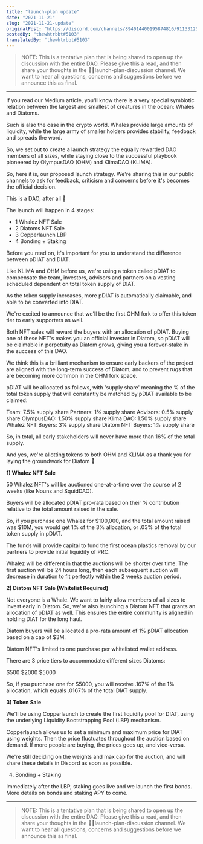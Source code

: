 ```yaml
---
title: "launch-plan update"
date: "2021-11-21"
slug: "2021-11-21-update"
originalPost: "https://discord.com/channels/894014400195874816/911331259635073025/911332954045833286"
postedBy: "thewhtrbbt#5103"
translatedBy: "thewhtrbbt#5103"
---
```



> NOTE: This is a tentative plan that is being shared to open up the discussion with the entire DAO. Please give this a read, and then share your thoughts in the 🚀┃launch-plan-discussion  channel. We want to hear all questions, concerns and suggestions before we announce this as final.

------

If you read our Medium article, you'll know there is a very special symbiotic relation between the largest and smallest of creatures in the ocean: Whales and Diatoms.

Such is also the case in the crypto world. Whales provide large amounts of liquidity, while the large army of smaller holders provides stability, feedback and spreads the word. 

So, we set out to create a launch strategy the equally rewarded DAO members of all sizes, while staying close to the successful playbook pioneered by OlympusDAO (OHM) and KlimaDAO (KLIMA). 

So, here it is, our proposed launch strategy. We're sharing this in our public channels to ask for feedback, criticism and concerns before it's becomes the official decision.

This is a DAO, after all 🙂

The launch will happen in 4 stages: 

- 1 Whalez NFT Sale
- 2 Diatoms NFT Sale
- 3 Copperlaunch LBP
- 4 Bonding + Staking 


Before you read on, it's important for you to understand the difference between pDIAT and DIAT. 

Like KLIMA and OHM before us, we're using a token called pDIAT to compensate the team, investors, advisors and partners on a vesting scheduled dependent on total token supply of DIAT.

As the token supply increases, more pDIAT is automatically claimable, and able to be converted into DIAT. 

We're excited to announce that we'll be the first OHM fork to offer this token tier to early supporters as well.

Both NFT sales will reward the buyers with an allocation of pDIAT. Buying one of these NFT's makes you an official investor in Diatom, so pDIAT will be claimable in perpetuity as Diatom grows, giving you a forever-stake in the success of this DAO. 

We think this is a brilliant mechanism to ensure early backers of the project are aligned with the long-term success of Diatom, and to prevent rugs that are becoming more common in the OHM fork space.

pDIAT will be allocated as follows, with 'supply share' meaning the % of the total token supply that will constantly be matched by pDIAT available to be claimed: 

Team: 7.5% supply share
Partners: 1% supply share
Advisors: 0.5% supply share
OlympusDAO: 1.50% supply share
Klima DAO: 1.50% supply share
Whalez NFT Buyers: 3% supply share
Diatom NFT Buyers: 1% supply share

So, in total, all early stakeholders will never have more than 16% of the total supply. 

And yes, we're allotting tokens to both OHM and KLIMA as a thank you for laying the groundwork for Diatom 🙂


**1) Whalez NFT Sale**

50 Whalez NFT's will be auctioned one-at-a-time over the course of 2 weeks (like Nouns and SquidDAO). 

Buyers will be allocated pDIAT pro-rata based on their % contribution relative to the total amount raised in the sale.

So, if you purchase one Whalez for $100,000, and the total amount raised was $10M, you would get 1% of the 3% allocation, or .03% of the total token supply in pDIAT.

The funds will provide capital to  fund the first ocean plastics removal by our partners to provide initial liquidity of PRC.

Whalez will be different in that the auctions will be shorter over time. The first auction will be 24 hours long, then each subsequent auction will decrease in duration to fit perfectly within the 2 weeks auction period.


**2) Diatom NFT Sale (Whitelist Required)**

Not everyone is a Whale. We want to fairly allow members of all sizes to invest early in Diatom. So, we're also launching a Diatom NFT that grants an allocation of pDIAT as well. This ensures the entire community is aligned in holding DIAT for the long haul.

Diatom buyers will be allocated a pro-rata amount of 1% pDIAT allocation based on a cap of $3M.

Diatom NFT's limited to one purchase per whitelisted wallet address. 

There are 3 price tiers to accommodate different sizes Diatoms: 

$500
$2000
$5000 

So, if you purchase one for $5000, you will receive .167% of the 1% allocation, which equals .0167% of the total DIAT supply. 


**3) Token Sale**

We'll be using Copperlaunch to create the first liquidity pool for DIAT, using the underlying Liquidity Bootstrapping Pool (LBP) mechanism.

Copperlaunch allows us to set a minimum and maximum price for DIAT using weights. Then the price fluctuates throughout the auction based on demand. If more people are buying, the prices goes up, and vice-versa.

We're still deciding on the weights and max cap for the auction, and will share these details in Discord as soon as possible.

4) Bonding + Staking

Immediately after the LBP, staking goes live and we launch the first bonds. More details on bonds and staking APY to come.


------

> NOTE: This is a tentative plan that is being shared to open up the discussion with the entire DAO. Please give this a read, and then share your thoughts in the 🚀┃launch-plan-discussion  channel. We want to hear all questions, concerns and suggestions before we announce this as final.